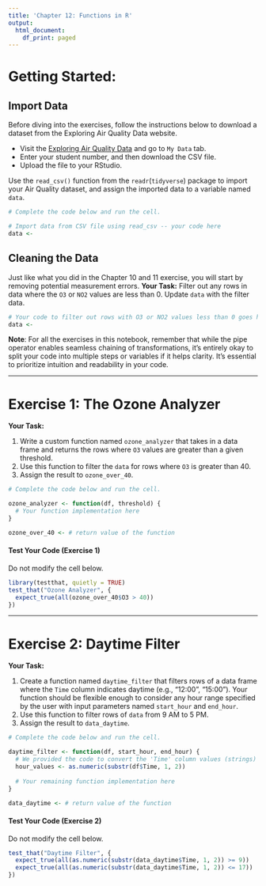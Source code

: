 ```yaml
---
title: 'Chapter 12: Functions in R'
output:
  html_document:
    df_print: paged
---
```


# Getting Started:

## Import Data

Before diving into the exercises, follow the instructions below to download a dataset from the Exploring Air Quality Data website.

-   Visit the [Exploring Air Quality Data](https://uoft-chem.shinyapps.io/Air_Quality_App/) and go to `My Data` tab.
-   Enter your student number, and then download the CSV file.
-   Upload the file to your RStudio. 

Use the `read_csv()` function from the `readr`(`tidyverse`) package to import your Air Quality dataset, and assign the imported data to a variable named `data`.

```r
# Complete the code below and run the cell.

# Import data from CSV file using read_csv -- your code here
data <- 

```



## Cleaning the Data

Just like what you did in the Chapter 10 and 11 exercise, you will start by removing potential measurement errors.
**Your Task:** Filter out any rows in data where the `O3` or `NO2` values are less than 0. Update `data` with the filter data.

```r
# Your code to filter out rows with O3 or NO2 values less than 0 goes here.
data <- 
```


**Note**:
For all the exercises in this notebook, remember that while the pipe operator enables seamless chaining of transformations, it's entirely okay to split your code into multiple steps or variables if it helps clarity. It's essential to prioritize intuition and readability in your code.

------------------------------------------------------------------------

# Exercise 1: The Ozone Analyzer

**Your Task:**

1. Write a custom function named `ozone_analyzer` that takes in a data frame and returns the rows where `O3` values are greater than a given threshold. 
2. Use this function to filter the `data` for rows where `O3` is greater than 40.
3. Assign the result to `ozone_over_40`.

```r
# Complete the code below and run the cell.

ozone_analyzer <- function(df, threshold) {
  # Your function implementation here
}

ozone_over_40 <- # return value of the function
```


#### Test Your Code (Exercise 1)

Do not modify the cell below. 

```r
library(testthat, quietly = TRUE)
test_that("Ozone Analyzer", {
  expect_true(all(ozone_over_40$O3 > 40))
})
```

------------------------------------------------------------------------

# Exercise 2: Daytime Filter

**Your Task:**

1. Create a function named `daytime_filter` that filters rows of a data frame where the `Time` column indicates daytime (e.g., "12:00", "15:00"). Your function should be flexible enough to consider any hour range specified by the user with input parameters named `start_hour` and `end_hour`.
2. Use this function to filter rows of `data` from 9 AM to 5 PM.
3. Assign the result to `data_daytime`.


```r
# Complete the code below and run the cell.

daytime_filter <- function(df, start_hour, end_hour) {
  # We provided the code to convert the 'Time' column values (strings) to numeric hour values
  hour_values <- as.numeric(substr(df$Time, 1, 2))
  
  # Your remaining function implementation here
}

data_daytime <- # return value of the function
```


#### Test Your Code (Exercise 2)

Do not modify the cell below. 
```r
test_that("Daytime Filter", {
  expect_true(all(as.numeric(substr(data_daytime$Time, 1, 2)) >= 9))
  expect_true(all(as.numeric(substr(data_daytime$Time, 1, 2)) <= 17))
})
```


